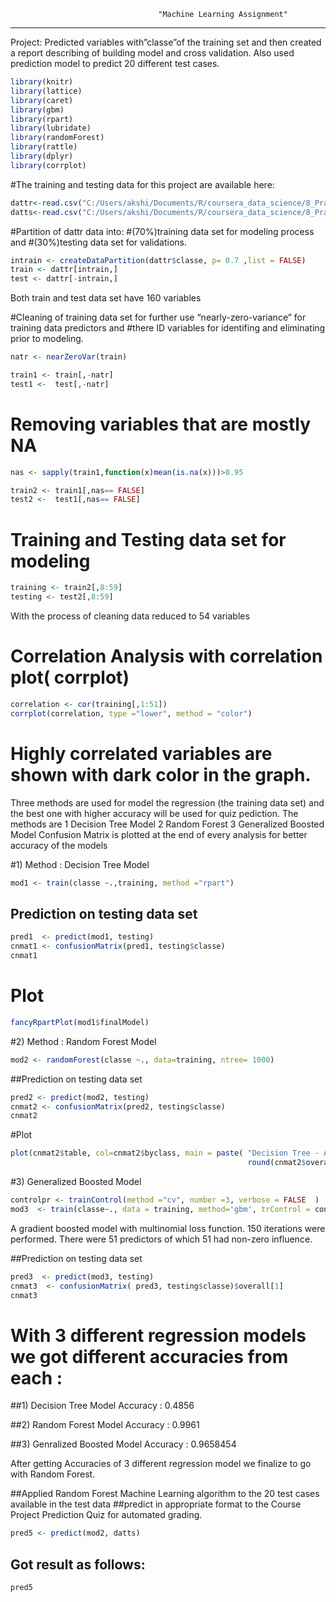 
                                     "Machine Learning Assignment"

---

Project:  Predicted variables with"classe"of the training set and then created a report describing
of building model and cross validation. Also used prediction model to predict 20 different test cases.

```{r error= FALSE}
library(knitr)
library(lattice)
library(caret)
library(gbm)
library(rpart)
library(lubridate)
library(randomForest)
library(rattle)
library(dplyr)
library(corrplot)
```
#The training and testing data for this project are available here:

```{r}
dattr<-read.csv("C:/Users/akshi/Documents/R/coursera_data_science/8_Practical_machine_learning/week4/assingment_machine_learning/pml-training.csv")
datts<-read.csv("C:/Users/akshi/Documents/R/coursera_data_science/8_Practical_machine_learning/week4/assingment_machine_learning/pml-testing.csv")

```
#Partition of dattr data into:
#(70%)training data set for modeling process and
#(30%)testing data set for validations. 

```{r }
intrain <- createDataPartition(dattr$classe, p= 0.7 ,list = FALSE)
train <- dattr[intrain,]
test <- dattr[-intrain,]
```
Both train and test data set have  160 variables

#Cleaning of training data set for further use "nearly-zero-variance" for training data predictors and 
#there ID variables for identifing and eliminating prior to modeling.
 
```{r}
natr <- nearZeroVar(train)

train1 <- train[,-natr]
test1 <-  test[,-natr]

```
# Removing variables that are mostly NA
```{r}
nas <- sapply(train1,function(x)mean(is.na(x)))>0.95

train2 <- train1[,nas== FALSE]
test2 <-  test1[,nas== FALSE]
```
# Training and Testing data set for modeling
```{r}
training <- train2[,8:59]
testing <- test2[,8:59]
```
With the process of cleaning data reduced to 54 variables

# Correlation Analysis with correlation plot( corrplot)
```{r tidy=TRUE}
correlation <- cor(training[,1:51])
corrplot(correlation, type ="lower", method = "color")
```
# Highly correlated variables are shown with dark color in the graph.

Three methods are used for model the regression (the training data set) and 
the best one with higher accuracy will be used for quiz pediction. The methods are 
 1 Decision Tree Model
 2 Random Forest
 3 Generalized Boosted Model
Confusion Matrix is plotted at the end of every analysis for better accuracy of the models

#1) Method : Decision Tree Model
```{r}
mod1 <- train(classe ~.,training, method ="rpart")
```
## Prediction on testing data set
```{r}
pred1  <- predict(mod1, testing)
cnmat1 <- confusionMatrix(pred1, testing$classe)
cnmat1
```
# Plot 
```{r tidy=TRUE}
fancyRpartPlot(mod1$finalModel)
```
#2) Method : Random Forest Model
```{r}
mod2 <- randomForest(classe ~., data=training, ntree= 1000)
```
##Prediction on testing data set
```{r}
pred2 <- predict(mod2, testing)
cnmat2 <- confusionMatrix(pred2, testing$classe)
cnmat2
```
#Plot
```{r tidy= TRUE}
plot(cnmat2$table, col=cnmat2$byclass, main = paste( "Decision Tree - Accuracy =",
                                                     round(cnmat2$overall["Accuracy"],4)))
```
#3)  Generalized Boosted Model
```{r}

controlpr <- trainControl(method ="cv", number =3, verbose = FALSE  )
mod3  <- train(classe~., data = training, method='gbm', trControl = controlpr,verbose= FALSE)
```
A gradient boosted model with multinomial loss function.
150 iterations were performed.
There were 51 predictors of which 51 had non-zero influence.

##Prediction on testing data set
```{r}
pred3  <- predict(mod3, testing)
cnmat3  <- confusionMatrix( pred3, testing$classe)$overall[1]
cnmat3
```
# With 3 different regression models we got different accuracies from each  :  
##1) Decision Tree Model
Accuracy : 0.4856 

##2) Random Forest Model
Accuracy : 0.9961  

##3) Genralized Boosted Model
Accuracy : 0.9658454 

 After getting Accuracies of 3 different regression model we finalize to go with 
 Random Forest.

##Applied Random Forest Machine Learning algorithm to the 20 test cases available in the test data 
##predict in appropriate format to the Course Project Prediction Quiz for automated grading.
```{r}
pred5 <- predict(mod2, datts)
```
## Got result as follows:
```{r}
pred5
``` 


